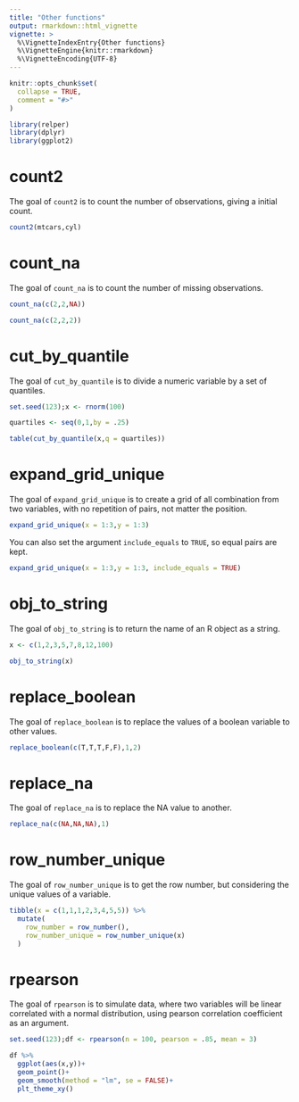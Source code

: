 ```yaml
---
title: "Other functions"
output: rmarkdown::html_vignette
vignette: >
  %\VignetteIndexEntry{Other functions}
  %\VignetteEngine{knitr::rmarkdown}
  %\VignetteEncoding{UTF-8}
---
```


```r
knitr::opts_chunk$set(
  collapse = TRUE,
  comment = "#>"
)
```

```r
library(relper)
library(dplyr)
library(ggplot2)
```

# count2

The goal of `count2` is to count the number of observations, giving a initial count.

```r
count2(mtcars,cyl)

```

# count_na

The goal of `count_na` is to count the number of missing observations.

```r
count_na(c(2,2,NA))

count_na(c(2,2,2))

```


# cut_by_quantile

The goal of `cut_by_quantile` is to divide a numeric variable by a set of quantiles.

```r

set.seed(123);x <- rnorm(100)

quartiles <- seq(0,1,by = .25)

table(cut_by_quantile(x,q = quartiles))
```

# expand_grid_unique

The goal of `expand_grid_unique` is to create a grid of all combination from two variables, with no repetition of pairs, not matter the position.

```r
expand_grid_unique(x = 1:3,y = 1:3)
```

You can also set the argument `include_equals` to `TRUE`, so equal pairs are kept.

```r
expand_grid_unique(x = 1:3,y = 1:3, include_equals = TRUE)
```

# obj_to_string

The goal of `obj_to_string` is to return the name of an R object as a string.

```r
x <- c(1,2,3,5,7,8,12,100)

obj_to_string(x)

```

# replace_boolean

The goal of `replace_boolean` is to replace the values of a boolean variable to other values.

```r

replace_boolean(c(T,T,T,F,F),1,2)

```


# replace_na

The goal of `replace_na` is to replace the NA value to another.

```r

replace_na(c(NA,NA,NA),1)

```


# row_number_unique

The goal of `row_number_unique` is to get the row number, but considering the unique values of a variable.

```r
tibble(x = c(1,1,1,2,3,4,5,5)) %>% 
  mutate(
    row_number = row_number(),
    row_number_unique = row_number_unique(x)
  )
```

# rpearson

The goal of `rpearson` is to simulate data, where two variables will be linear correlated with a normal distribution, using pearson correlation coefficient as an argument.

```r
set.seed(123);df <- rpearson(n = 100, pearson = .85, mean = 3)

df %>% 
  ggplot(aes(x,y))+
  geom_point()+
  geom_smooth(method = "lm", se = FALSE)+
  plt_theme_xy()
```
